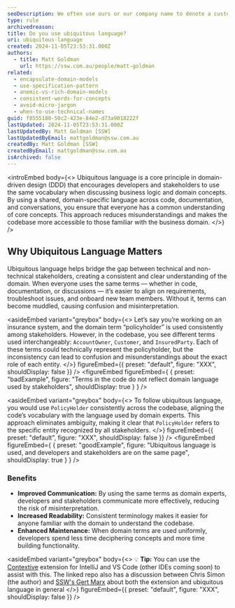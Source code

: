 ```yaml
---
seoDescription: We often use ours or our company name to denote a custom version of something. Unless you're publishing a library, this is never a good idea.
type: rule
archivedreason:
title: Do you use ubiquitous language?
uri: ubiquitous-language
created: 2024-11-05T23:53:31.000Z
authors:
  - title: Matt Goldman
    url: https://ssw.com.au/people/matt-goldman
related:
  - encapsulate-domain-models
  - use-specification-pattern
  - anemic-vs-rich-domain-models
  - consistent-words-for-concepts
  - avoid-micro-jargon
  - when-to-use-technical-names
guid: f8555180-50c2-423e-84e2-d73a9018222f
lastUpdated: 2024-11-05T23:53:31.000Z
lastUpdatedBy: Matt Goldman [SSW]
lastUpdatedByEmail: mattgoldman@ssw.com.au
createdBy: Matt Goldman [SSW]
createdByEmail: mattgoldman@ssw.com.au
isArchived: false
---
```


<introEmbed
  body={<>
Ubiquitous language is a core principle in domain-driven design (DDD) that encourages developers and stakeholders to use the same vocabulary when discussing business logic and domain concepts. By using a shared, domain-specific language across code, documentation, and conversations, you ensure that everyone has a common understanding of core concepts. This approach reduces misunderstandings and makes the codebase more accessible to those familiar with the business domain.
  </>}
/>
## Why Ubiquitous Language Matters
Ubiquitous language helps bridge the gap between technical and non-technical stakeholders, creating a consistent and clear understanding of the domain. When everyone uses the same terms — whether in code, documentation, or discussions — it’s easier to align on requirements, troubleshoot issues, and onboard new team members. Without it, terms can become muddled, causing confusion and misinterpretation.

<asideEmbed
  variant="greybox"
  body={<>
    Let’s say you’re working on an insurance system, and the domain term “policyholder” is used consistently among stakeholders. However, in the codebase, you see different terms used interchangeably: `AccountOwner`, `Customer`, and `InsuredParty`. Each of these terms could technically represent the policyholder, but the inconsistency can lead to confusion and misunderstandings about the exact role of each entity.
  </>}
  figureEmbed={{
    preset: "default",
    figure: "XXX",
    shouldDisplay: false
  }}
/>
<figureEmbed figureEmbed={ {
  preset: "badExample",
  figure: "Terms in the code do not reflect domain language used by stakeholders",
  shouldDisplay: true
} } />


<asideEmbed
  variant="greybox"
  body={<>
    To follow ubiquitous language, you would use `PolicyHolder` consistently across the codebase, aligning the code’s vocabulary with the language used by domain experts. This approach eliminates ambiguity, making it clear that `PolicyHolder` refers to the specific entity recognized by all stakeholders.
  </>}
  figureEmbed={{
    preset: "default",
    figure: "XXX",
    shouldDisplay: false
  }}
/>
<figureEmbed figureEmbed={ {
  preset: "goodExample",
  figure: "Ubiquitous language is used, and developers and stakeholders are on the same page",
  shouldDisplay: true
} } />


### Benefits
* **Improved Communication:** By using the same terms as domain experts, developers and stakeholders communicate more effectively, reducing the risk of misinterpretation.
* **Increased Readability:** Consistent terminology makes it easier for anyone familiar with the domain to understand the codebase.
* **Enhanced Maintenance:** When domain terms are used uniformly, developers spend less time deciphering concepts and more time building functionality.

<asideEmbed
  variant="greybox"
  body={<>
    💡 **Tip:** You can use the [Contextive](https://github.com/dev-cycles/contextive) extension for IntelliJ and VS Code (other IDEs coming soon) to assist with this. The linked repo also has a discussion between Chris Simon (the author) and [SSW's Gert Marx](https://www.ssw.com.au/people/gert-marx/) about both the extension and ubiquitous language in general
  </>}
  figureEmbed={{
    preset: "default",
    figure: "XXX",
    shouldDisplay: false
  }}
/>
